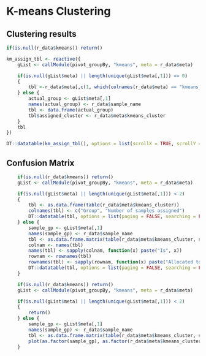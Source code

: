 
# K-means Clustering

## Clustering results

```r
if(is.null(r_data$kmeans)) return()

km_assign_tbl <- reactive({
    gList <- callModule(pivot_groupBy, "kmeans", meta = r_data$meta)

    if(is.null(gList$meta) || length(unique(gList$meta[,1])) == 0)
    {
        tbl <-r_data$meta[,c(1, which(colnames(r_data$meta) == "kmeans_cluster"))]
    } else {
        actual_group <- gList$meta[,1]
        names(actual_group) <- r_data$sample_name
        tbl <- data.frame(actual_group)
        tbl$assigned_cluster <- r_data$meta$kmeans_cluster
    }
    tbl
})

DT::datatable(km_assign_tbl(), options = list(scrollX = TRUE, scrollY = "400px", lengthMenu = c(20, 50, 100)))

```

## Confusion Matrix

```r
    if(is.null(r_data$kmeans)) return()
    gList <- callModule(pivot_groupBy, "kmeans", meta = r_data$meta)

    if(is.null(gList$meta) || length(unique(gList$meta[,1])) < 2)
    {
        tbl <- as.data.frame(table(r_data$meta$kmeans_cluster))
        colnames(tbl) <- c("Group", "Number of samples assigned")
        DT::datatable(tbl, options = list(paging = FALSE, searching = FALSE))
    } else {
        sample_gp <- gList$meta[,1]
        names(sample_gp) <- r_data$sample_name
        tbl <- as.data.frame.matrix(table(r_data$meta$kmeans_cluster, sample_gp))
        colnam <- names(tbl)
        names(tbl) <- sapply(colnam, function(x) paste("Is", x))
        rownam <- rownames(tbl)
        rownames(tbl) <- sapply(rownam, function(x) paste("Allocated to cluster", x))
        DT::datatable(tbl, options = list(paging = FALSE, searching = FALSE))
    }
```

```r
    if(is.null(r_data$kmeans)) return()
    gList <- callModule(pivot_groupBy, "kmeans", meta = r_data$meta)

    if(is.null(gList$meta) || length(unique(gList$meta[,1])) < 2)
    {
        return()
    } else {
        sample_gp <- gList$meta[,1]
        names(sample_gp) <- r_data$sample_name
        tbl <- as.data.frame.matrix(table(r_data$meta$kmeans_cluster, sample_gp))
        plot(as.factor(sample_gp), as.factor(r_data$meta$kmeans_cluster), xlab="Group", ylab = "Cluster")
    }

```

